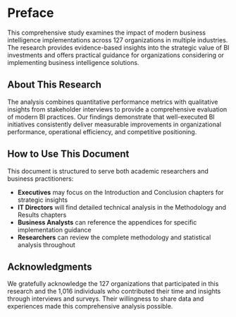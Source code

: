 # Preface {.unnumbered}

This comprehensive study examines the impact of modern business intelligence implementations across 127 organizations in multiple industries. The research provides evidence-based insights into the strategic value of BI investments and offers practical guidance for organizations considering or implementing business intelligence solutions.

## About This Research

The analysis combines quantitative performance metrics with qualitative insights from stakeholder interviews to provide a comprehensive evaluation of modern BI practices. Our findings demonstrate that well-executed BI initiatives consistently deliver measurable improvements in organizational performance, operational efficiency, and competitive positioning.

## How to Use This Document

This document is structured to serve both academic researchers and business practitioners:

- **Executives** may focus on the Introduction and Conclusion chapters for strategic insights
- **IT Directors** will find detailed technical analysis in the Methodology and Results chapters  
- **Business Analysts** can reference the appendices for specific implementation guidance
- **Researchers** can review the complete methodology and statistical analysis throughout

## Acknowledgments

We gratefully acknowledge the 127 organizations that participated in this research and the 1,016 individuals who contributed their time and insights through interviews and surveys. Their willingness to share data and experiences made this comprehensive analysis possible. 